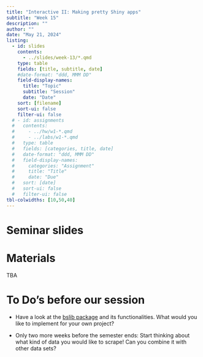 ```yaml
---
title: "Interactive II: Making pretty Shiny apps"
subtitle: "Week 15"
description: ""
author: ""
date: "May 21, 2024"
listing:
  - id: slides
    contents:
      - ../slides/week-13/*.qmd
    type: table
    fields: [title, subtitle, date]
    #date-format: "ddd, MMM DD"
    field-display-names:
      title: "Topic"
      subtitle: "Session"
      date: "Date"
    sort: [filename]
    sort-ui: false
    filter-ui: false
  # - id: assignments
  #   contents:
  #     - ../hw/w1-*.qmd
  #     - ../labs/w1-*.qmd
  #   type: table
  #   fields: [categories, title, date]
  #   date-format: "ddd, MMM DD"
  #   field-display-names:
  #     categories: "Assignment"
  #     title: "Title"
  #     date: "Due"
  #   sort: [date]
  #   sort-ui: false
  #   filter-ui: false
tbl-colwidths: [10,50,40]
---
```


# Seminar slides

::: {#slides}
:::

# Materials

TBA

# To Do's before our session

-   Have a look at the [bslib package](https://rstudio.github.io/bslib/) and its functionalities. What would you like to implement for your own project?

-   Only two more weeks before the semester ends: Start thinking about what kind of data you would like to scrape! Can you combine it with other data sets?
